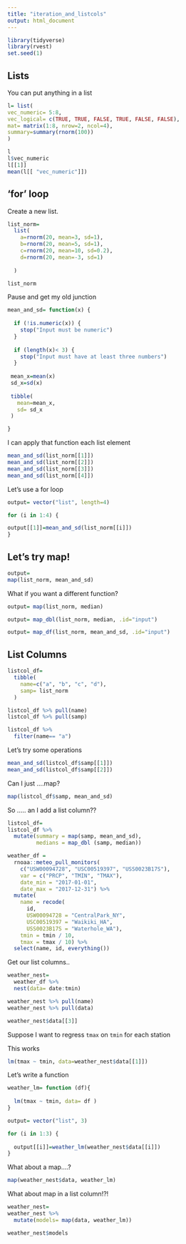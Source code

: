 ```yaml
---
title: "iteration_and_listcols"
output: html_document
---
```


```r
library(tidyverse)
library(rvest)
set.seed(1)
```

## Lists

You can put anything in a list

```r
l= list(
vec_numeric= 5:8,
vec_logical= c(TRUE, TRUE, FALSE, TRUE, FALSE, FALSE),
mat= matrix(1:8, nrow=2, ncol=4),
summary=summary(rnorm(100))
)
```

```r
l
l$vec_numeric
l[[1]]
mean(l[[ "vec_numeric"]])
```

## 'for' loop

Create a new list.

```r
list_norm=
  list(
    a=rnorm(20, mean=3, sd=1),
    b=rnorm(20, mean=5, sd=1),
    c=rnorm(20, mean=10, sd=0.2),
    d=rnorm(20, mean=-3, sd=1)
    
  )
```

```r
list_norm
```

Pause and get my old junction

```r
mean_and_sd= function(x) {
  
  if (!is.numeric(x)) {
    stop("Input must be numeric")
  }
  
  if (length(x)< 3) {
    stop("Input must have at least three numbers")
  }
     
 mean_x=mean(x)
 sd_x=sd(x)
 
 tibble(
   mean=mean_x,
   sd= sd_x
 )

}
```
I can apply that function each list element
```r
mean_and_sd(list_norm[[1]])
mean_and_sd(list_norm[[2]])
mean_and_sd(list_norm[[3]])
mean_and_sd(list_norm[[4]])

```
Let's use a for loop

```r
output= vector("list", length=4)

for (i in 1:4) {

output[[1]]=mean_and_sd(list_norm[[i]])
}
```

## Let's try map!

```r
output= 
map(list_norm, mean_and_sd)
```
What if you want a different function?

```r
output= map(list_norm, median)
```

```r
output= map_dbl(list_norm, median, .id="input")
```

```r
output= map_df(list_norm, mean_and_sd, .id="input")
```

## List Columns

```r
listcol_df=
  tibble(
    name=c("a", "b", "c", "d"),
    samp= list_norm
  )
```

```r
listcol_df %>% pull(name)
listcol_df %>% pull(samp)

listcol_df %>% 
  filter(name== "a")
```

Let's try some operations

```r
mean_and_sd(listcol_df$samp[[1]])
mean_and_sd(listcol_df$samp[[2]])
```
Can I just ....map?

```r
map(listcol_df$samp, mean_and_sd)
```
So ..... an I add a list column??

```r
listcol_df=
listcol_df %>% 
  mutate(summary = map(samp, mean_and_sd),
         medians = map_dbl (samp, median))
```

```r
weather_df = 
  rnoaa::meteo_pull_monitors(
    c("USW00094728", "USC00519397", "USS0023B17S"),
    var = c("PRCP", "TMIN", "TMAX"), 
    date_min = "2017-01-01",
    date_max = "2017-12-31") %>%
  mutate(
    name = recode(
      id, 
      USW00094728 = "CentralPark_NY", 
      USC00519397 = "Waikiki_HA",
      USS0023B17S = "Waterhole_WA"),
    tmin = tmin / 10,
    tmax = tmax / 10) %>%
  select(name, id, everything())
```

Get our list columns..

```r
weather_nest=
  weather_df %>% 
  nest(data= date:tmin)
```

```r
weather_nest %>% pull(name)
weather_nest %>% pull(data)

weather_nest$data[[3]]
```
Suppose I want to regress `tmax` on `tmin` for each station

This works

```r
lm(tmax ~ tmin, data=weather_nest$data[[1]])
```

Let's write a function 

```r
weather_lm= function (df){
  
  lm(tmax ~ tmin, data= df )
}

output= vector("list", 3)

for (i in 1:3) {
  
  output[[i]]=weather_lm(weather_nest$data[[i]])
}
```

What about a map....?

```r
map(weather_nest$data, weather_lm) 
```

What about map in a list column!?!

```r
weather_nest=
weather_nest %>% 
  mutate(models= map(data, weather_lm))

weather_nest$models
```

